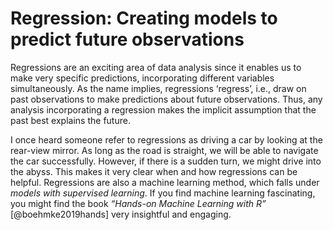 # Regression: Creating models to predict future observations {#regression}

Regressions are an exciting area of data analysis since it enables us to make very specific predictions, incorporating different variables simultaneously. As the name implies, regressions 'regress', i.e., draw on past observations to make predictions about future observations. Thus, any analysis incorporating a regression makes the implicit assumption that the past best explains the future.

I once heard someone refer to regressions as driving a car by looking at the rear-view mirror. As long as the road is straight, we will be able to navigate the car successfully. However, if there is a sudden turn, we might drive into the abyss. This makes it very clear when and how regressions can be helpful. Regressions are also a machine learning method, which falls under *models with supervised learning*. If you find machine learning fascinating, you might find the book *"Hands-on Machine Learning with R"* [@boehmke2019hands] very insightful and engaging.